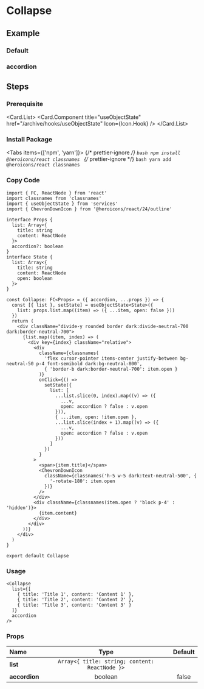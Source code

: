 
<BackTop />

# Collapse

## Example

### Default

<div className="mt-4">
  <Collapse
    list={[
      { title: 'Title 1', content: 'Content 1' },
      { title: 'Title 2', content: 'Content 2' },
      { title: 'Title 3', content: 'Content 3' }
    ]}
  />
</div>

### accordion

<div className="mt-4">
  <Collapse
    list={[
      { title: 'Title 1', content: 'Content 1' },
      { title: 'Title 2', content: 'Content 2' },
      { title: 'Title 3', content: 'Content 3' }
    ]}
    accordion
  />
</div>

## Steps

<div className="steps">

### Prerequisite

<Card.List>
  <Card.Component
    title="useObjectState"
    href="/archive/hooks/useObjectState"
    Icon={Icon.Hook}
  />
</Card.List>

### Install Package

<Tabs items={['npm', 'yarn']}>
  {/* prettier-ignore */}
  <Tab>
    ```bash
    npm install @heroicons/react classnames
    ```
    </Tab>
  {/* prettier-ignore */}
  <Tab>
    ```bash
    yarn add @heroicons/react classnames
    ```
</Tab>
</Tabs>

### Copy Code

```tsx filename="components/Collapse/index.tsx"
import { FC, ReactNode } from 'react'
import classnames from 'classnames'
import { useObjectState } from 'services'
import { ChevronDownIcon } from '@heroicons/react/24/outline'

interface Props {
  list: Array<{
    title: string
    content: ReactNode
  }>
  accordion?: boolean
}
interface State {
  list: Array<{
    title: string
    content: ReactNode
    open: boolean
  }>
}

const Collapse: FC<Props> = ({ accordion, ...props }) => {
  const [{ list }, setState] = useObjectState<State>({
    list: props.list.map((item) => ({ ...item, open: false }))
  })
  return (
    <div className="divide-y rounded border dark:divide-neutral-700 dark:border-neutral-700">
      {list.map((item, index) => (
        <div key={index} className="relative">
          <div
            className={classnames(
              'flex cursor-pointer items-center justify-between bg-neutral-50 p-4 font-semibold dark:bg-neutral-800',
              { 'border-b dark:border-neutral-700': item.open }
            )}
            onClick={() =>
              setState({
                list: [
                  ...list.slice(0, index).map((v) => ({
                    ...v,
                    open: accordion ? false : v.open
                  })),
                  { ...item, open: !item.open },
                  ...list.slice(index + 1).map((v) => ({
                    ...v,
                    open: accordion ? false : v.open
                  }))
                ]
              })
            }
          >
            <span>{item.title}</span>
            <ChevronDownIcon
              className={classnames('h-5 w-5 dark:text-neutral-500', {
                '-rotate-180': item.open
              })}
            />
          </div>
          <div className={classnames(item.open ? 'block p-4' : 'hidden')}>
            {item.content}
          </div>
        </div>
      ))}
    </div>
  )
}

export default Collapse
```

### Usage

```tsx
<Collapse
  list={[
    { title: 'Title 1', content: 'Content 1' },
    { title: 'Title 2', content: 'Content 2' },
    { title: 'Title 3', content: 'Content 3' }
  ]}
  accordion
/>
```

</div>

### Props

| Name                 |                      Type                      | Default |
| :------------------- | :--------------------------------------------: | :-----: |
| **list**<Required /> | `Array<{ title: string; content: ReactNode }>` |         |
| **accordion**        |                    boolean                     |  false  |

<Comment />

